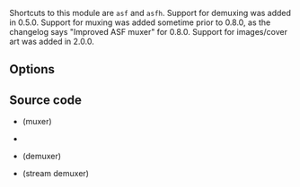 {{Module|name=asf|type=Muxer|description=[[ASF]] muxer}}

Shortcuts to this module are <code>asf</code> and <code>asfh</code>. Support for demuxing was added in 0.5.0. Support for muxing was added sometime prior to 0.8.0, as the changelog says "Improved ASF muxer" for 0.8.0. Support for images/cover art was added in 2.0.0.

== Options ==
<onlyinclude>
{{Option
|name=sout-asf-title
|value=string
|default=""
|description=Title to put in ASF comments
}}
{{Option
|name=sout-asf-author
|value=string
|default=""
|description=Author to put in ASF comments
}}
{{Option
|name=sout-asf-copyright
|value=string
|default=""
|description=Copyright string to put in ASF comments
}}
{{Option
|name=sout-asf-comment
|value=string
|default=""
|description=Comment to put in ASF comments
}}
{{Option
|name=sout-asf-rating
|value=string
|default=""
|description="Rating" to put in ASF comments
}}
{{Option
|name=sout-asf-packet-size
|value=integer
|default=4096
|description=ASF packet size
}}
{{Option
|name=sout-asf-bitrate-override
|value=integer
|default=0
|description=Do not try to guess ASF [[bitrate]]. Setting this, allows you to control how [[Windows Media Player]] will cache streamed content. Set to audio+video bitrate in bytes
}}</onlyinclude>

== Source code ==
* {{VLCSourceFile|modules/mux/asf.c}} (muxer)
* {{VLCSourceFolder|modules/demux/asf}}
* {{VLCSourceFile|modules/demux/asf/asf.c}} (demuxer)
* {{VLCSourceFile|modules/demux/asf/libasf.c}} (stream demuxer)

{{Documentation}}